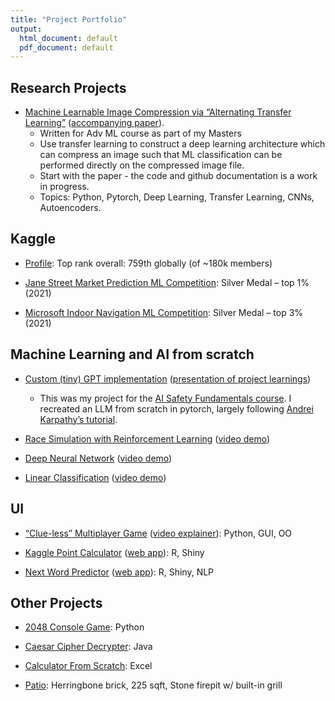 ```yaml
---
title: "Project Portfolio"
output:
  html_document: default
  pdf_document: default
---
```


## Research Projects

* [Machine Learnable Image Compression via "Alternating Transfer Learning"](https://github.com/pfornia/ml-compression) ([accompanying paper](https://github.com/pfornia/ml-compression/blob/master/paper/alternating_transfer_learning_FORNIA.pdf)). 
  * Written for Adv ML course as part of my Masters
  * Use transfer learning to construct a deep learning architecture which can compress an image such that ML classification can be performed directly on the compressed image file.
  * Start with the paper - the code and github documentation is a work in progress. 
  * Topics: Python, Pytorch, Deep Learning, Transfer Learning, CNNs, Autoencoders.

## Kaggle 

* [Profile](https://www.kaggle.com/paulfornia): Top rank overall: 759th globally (of ~180k members)

* [Jane Street Market Prediction ML Competition](https://www.kaggle.com/competitions/jane-street-market-prediction): Silver Medal – top 1% (2021)

* [Microsoft Indoor Navigation ML Competition](https://www.kaggle.com/competitions/indoor-location-navigation): Silver Medal – top 3% (2021)

## Machine Learning and AI from scratch

* [Custom (tiny) GPT implementation](https://github.com/pfornia/paul-gpt) ([presentation of project learnings](https://docs.google.com/presentation/d/11ky3JXxKyHRsWvc_i89iektB2Y_NrnHz6gKzhZJwNXs/edit?usp=sharing))
  * This was my project for the [AI Safety Fundamentals course](https://aisafetyfundamentals.com/). I recreated an LLM from scratch in pytorch, largely following [Andrei Karpathy's tutorial](https://www.youtube.com/watch?v=kCc8FmEb1nY).

* [Race Simulation with Reinforcement Learning](https://github.com/pfornia/RL_racetrack) ([video demo](https://youtu.be/WC_WIB321d4))

* [Deep Neural Network](https://github.com/pfornia/DNN_classifier) ([video demo](https://youtu.be/57xngxDQpLM))

* [Linear Classification](https://github.com/pfornia/linear_classifiers) ([video demo](https://youtu.be/ZldfwIE9GN8))


## UI

* ["Clue-less" Multiplayer Game](https://github.com/pfornia/battleware) ([video explainer](https://www.youtube.com/edit?o=U&video_id=zvuOLRJWVi0)): Python, GUI, OO

* [Kaggle Point Calculator](https://github.com/pfornia/kaggle_points_calculator) ([web app](https://paulfornia.shinyapps.io/Data_Products_Project_v2/)): R, Shiny

* [Next Word Predictor](https://github.com/pfornia/next_word_predictor) ([web app](https://paulfornia.shinyapps.io/Capstone_v3/)): R, Shiny, NLP


## Other Projects

* [2048 Console Game](https://github.com/pfornia/Python-Demo-2048): Python

* [Caesar Cipher Decrypter](https://github.com/pfornia/Java_Demo_Cipher): Java

* [Calculator From Scratch](https://github.com/pfornia/Excel_Demo_Transistor_Calculator): Excel

* [Patio](./patio.png): Herringbone brick, 225 sqft, Stone firepit w/ built-in grill

<!--
Projects to Add:
AdvML:
  proj 7 reinf learning
  proj 6 NN
  proj 5 linear class
  proj 3 knn
  proj 2 kmeans + SFS 
AI:
  maybe mod7 forward planner ("go to store, buy drill, drive home")
  maybe mod5 Genetic Algorithm 


-->
